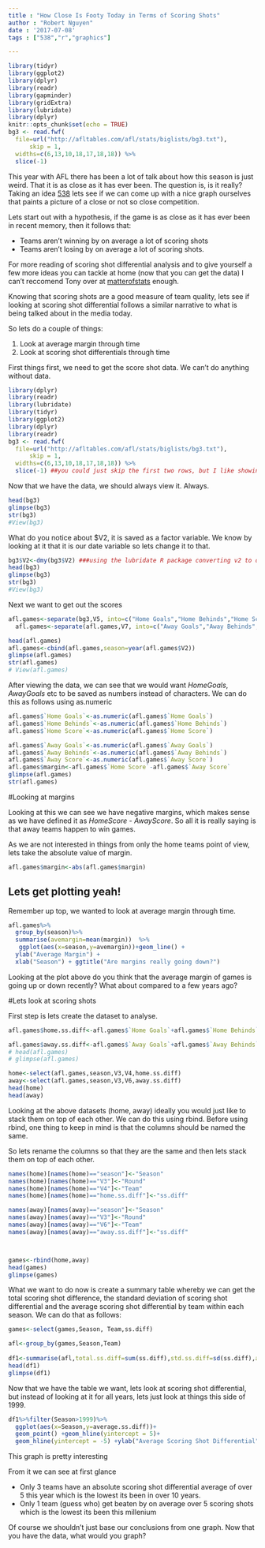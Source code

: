 ```yaml
---
title : "How Close Is Footy Today in Terms of Scoring Shots"
author : "Robert Nguyen"
date : '2017-07-08'
tags : ["538","r","graphics"]

---
```



```r
library(tidyr)
library(ggplot2)
library(dplyr)
library(readr)
library(gapminder)
library(gridExtra)
library(lubridate)
library(dplyr)
knitr::opts_chunk$set(echo = TRUE)
bg3 <- read.fwf(
  file=url("http://afltables.com/afl/stats/biglists/bg3.txt"), 
      skip = 1,
  widths=c(6,13,10,18,17,18,18)) %>% 
  slice(-1)

```

This year with AFL there has been a lot of talk about how this season is just weird. That it is as close as it has ever been. The question is, is it really? Taking an idea [538](https://fivethirtyeight.com/features/baseballs-mediocre-teams-are-disappearing/#fn-1) lets see if we can come up with a nice graph ourselves that paints a picture of a close or not so close competition.

Lets start out with a hypothesis, if the game is as close as it has ever been in recent memory, then it follows that:

* Teams aren't winning by on average a lot of scoring shots
* Teams aren't losing by on average a lot of scoring shots.

For more reading of scoring shot differential analysis and to give yourself a few more ideas you can tackle at home (now that you can get the data) I can't reccomend 
Tony over at [matterofstats](http://www.matterofstats.com/mafl-stats-journal/assessing-team-abilities-scoring-shots-or-final-score?rq=scoring%20shots) enough. 

Knowing that scoring shots are a good measure of team quality, lets see if looking at scoring shot differential follows a similar narrative to what is being talked about in the media today. 

So lets do a couple of things:

1. Look at average margin through time
2. Look at scoring shot differentials through time

First things first, we need to get the score shot data. We can't do anything without data. 

```r
library(dplyr)
library(readr)
library(lubridate)
library(tidyr)
library(ggplot2)
library(dplyr)
library(readr)
bg3 <- read.fwf(
  file=url("http://afltables.com/afl/stats/biglists/bg3.txt"), 
      skip = 1,
  widths=c(6,13,10,18,17,18,18)) %>% 
  slice(-1) ##you could just skip the first two rows, but I like showing different functions :)
```

Now that we have the data, we should always view it. Always.

```r

head(bg3)
glimpse(bg3)
str(bg3)
#View(bg3)


```


What do you notice about $V2, it is saved as a factor variable. We know by looking at it that it is our date variable so lets change it to that. 

```r
bg3$V2<-dmy(bg3$V2) ###using the lubridate R package converting v2 to dates
head(bg3)
glimpse(bg3)
str(bg3)
#View(bg3)


```

Next we want to get out the scores 

```r
afl.games<-separate(bg3,V5, into=c("Home Goals","Home Behinds","Home Score"),sep="\\.") 
  afl.games<-separate(afl.games,V7, into=c("Away Goals","Away Behinds","Away Score"),sep="\\.")

head(afl.games)
afl.games<-cbind(afl.games,season=year(afl.games$V2))
glimpse(afl.games)
str(afl.games)
# View(afl.games)
```

After viewing the data, we can see that we would want $Home Goals$, $Away Goals$ etc to be saved as numbers instead of characters. We can do this as follows using as.numeric

```r
afl.games$`Home Goals`<-as.numeric(afl.games$`Home Goals`)
afl.games$`Home Behinds`<-as.numeric(afl.games$`Home Behinds`)
afl.games$`Home Score`<-as.numeric(afl.games$`Home Score`)

afl.games$`Away Goals`<-as.numeric(afl.games$`Away Goals`)
afl.games$`Away Behinds`<-as.numeric(afl.games$`Away Behinds`)
afl.games$`Away Score`<-as.numeric(afl.games$`Away Score`)
afl.games$margin<-afl.games$`Home Score`-afl.games$`Away Score`
glimpse(afl.games)
str(afl.games)
```

#Looking at margins

Looking at this we can see we have negative margins, which makes sense as we have defined it as $Home Score$ - $Away Score$. So all it is really saying is that away teams happen to win games. 


As we are not interested in things from only the home teams point of view, lets take the absolute value of margin.

```r
afl.games$margin<-abs(afl.games$margin)
```

## Lets get plotting yeah!

Remember up top, we wanted to look at average margin through time.

```r
afl.games%>%
  group_by(season)%>%
  summarise(avemargin=mean(margin))  %>%
   ggplot(aes(x=season,y=avemargin))+geom_line() +
  ylab("Average Margin") + 
  xlab("Season") + ggtitle("Are margins really going down?")

```

Looking at the plot above do you think that the average margin of games is going up or down recently? What about compared to a few years ago?

#Lets look at scoring shots

First step is lets create the dataset to analyse. 

```r

afl.games$home.ss.diff<-afl.games$`Home Goals`+afl.games$`Home Behinds` -afl.games$`Away Goals`-afl.games$`Away Behinds`

afl.games$away.ss.diff<-afl.games$`Away Goals`+afl.games$`Away Behinds` -afl.games$`Home Goals`-afl.games$`Home Behinds`
# head(afl.games)
# glimpse(afl.games)

home<-select(afl.games,season,V3,V4,home.ss.diff)
away<-select(afl.games,season,V3,V6,away.ss.diff)
head(home)
head(away)

```

Looking at the above datasets (home, away) ideally you would just like to stack them on top of each other. We can do this using rbind. Before using rbind, one thing to keep in mind is that the columns should be named the same. 

So lets rename the columns so that they are the same and then lets stack them on top of each other. 

```r
names(home)[names(home)=="season"]<-"Season"
names(home)[names(home)=="V3"]<-"Round"
names(home)[names(home)=="V4"]<-"Team"
names(home)[names(home)=="home.ss.diff"]<-"ss.diff"

names(away)[names(away)=="season"]<-"Season"
names(away)[names(away)=="V3"]<-"Round"
names(away)[names(away)=="V6"]<-"Team"
names(away)[names(away)=="away.ss.diff"]<-"ss.diff"



games<-rbind(home,away)
head(games)
glimpse(games)

```
What we want to do now is create a summary table whereby we can get the total scoring shot difference, the standard deviation of scoring shot differential and the average scoring shot differential by team within each season. We can do that as follows:

```r
games<-select(games,Season, Team,ss.diff)

afl<-group_by(games,Season,Team)
 
df1<-summarise(afl,total.ss.diff=sum(ss.diff),std.ss.diff=sd(ss.diff),average.ss.diff=mean(ss.diff))
head(df1)
glimpse(df1)
```

Now that we have the table we want, lets look at scoring shot differential, but instead of looking at it for all years, lets just look at things this side of 1999. 


```r

df1%>%filter(Season>1999)%>%
  ggplot(aes(x=Season,y=average.ss.diff))+
  geom_point() +geom_hline(yintercept = 5)+
  geom_hline(yintercept = -5) +ylab("Average Scoring Shot Differential")

```

This graph is pretty interesting

From it we can see at first glance

* Only 3 teams have an absolute scoring shot differential average of over 5 this year which is the lowest its been in over 10 years. 
* Only 1 team (guess who) get beaten by on average over 5 scoring shots which is the lowest its been this millenium


Of course we shouldn't just base our conclusions from one graph. Now that you have the data, what would you graph?







